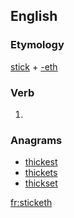 ==English==

===Etymology===
[[stick]] + [[-eth]]

===Verb===
{{en-verb form}}

# {{en-archaic third-person singular of|stick}}

===Anagrams===
* [[thickest#English|thickest]]
* [[thickets#English|thickets]]
* [[thickset#English|thickset]]

[[fr:sticketh]]